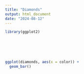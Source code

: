 ```yaml
---
title: "Diamonds"
output: html_document
date: "2024-08-12"
---
```



```r
library(ggplot2)






ggplot(diamonds, aes(x = color)) +
  geom_bar()

```

